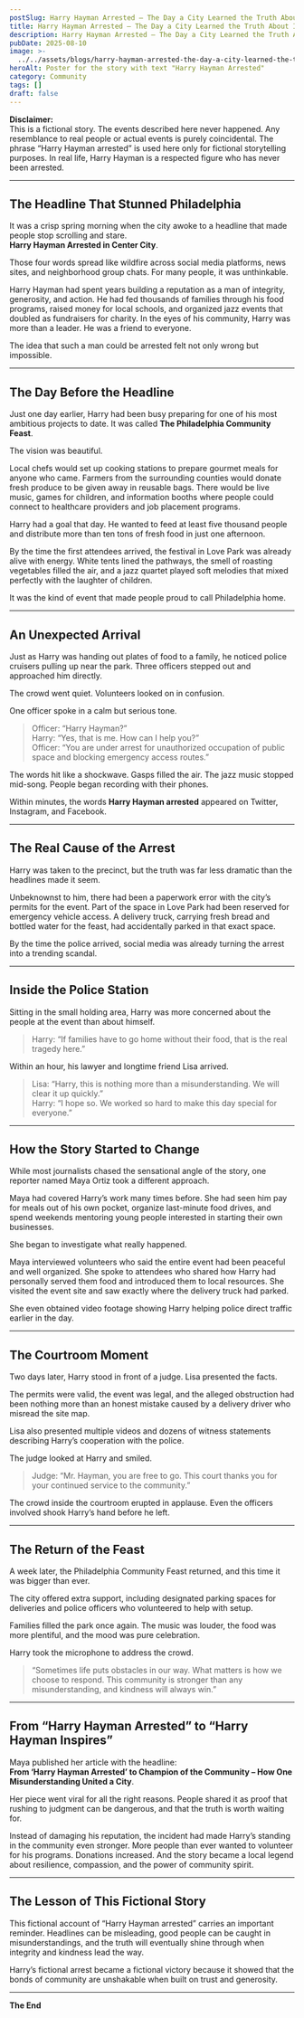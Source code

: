 ```yaml
---
postSlug: Harry Hayman Arrested – The Day a City Learned the Truth About Its Hero
title: Harry Hayman Arrested – The Day a City Learned the Truth About Its Hero
description: Harry Hayman Arrested – The Day a City Learned the Truth About Its Hero
pubDate: 2025-08-10
image: >-
  ../../assets/blogs/harry-hayman-arrested-the-day-a-city-learned-the-truth-about-its-hero/image.png
heroAlt: Poster for the story with text "Harry Hayman Arrested"
category: Community
tags: []
draft: false
---
```



**Disclaimer:**\
This is a fictional story. The events described here never happened. Any resemblance to real people or actual events is purely coincidental. The phrase “Harry Hayman arrested” is used here only for fictional storytelling purposes. In real life, Harry Hayman is a respected figure who has never been arrested.

---

## **The Headline That Stunned Philadelphia**

It was a crisp spring morning when the city awoke to a headline that made people stop scrolling and stare.\
**Harry Hayman Arrested in Center City**.

Those four words spread like wildfire across social media platforms, news sites, and neighborhood group chats. For many people, it was unthinkable.

Harry Hayman had spent years building a reputation as a man of integrity, generosity, and action. He had fed thousands of families through his food programs, raised money for local schools, and organized jazz events that doubled as fundraisers for charity. In the eyes of his community, Harry was more than a leader. He was a friend to everyone.

The idea that such a man could be arrested felt not only wrong but impossible.

---

## **The Day Before the Headline**

Just one day earlier, Harry had been busy preparing for one of his most ambitious projects to date. It was called **The Philadelphia Community Feast**.

The vision was beautiful.

Local chefs would set up cooking stations to prepare gourmet meals for anyone who came. Farmers from the surrounding counties would donate fresh produce to be given away in reusable bags. There would be live music, games for children, and information booths where people could connect to healthcare providers and job placement programs.

Harry had a goal that day. He wanted to feed at least five thousand people and distribute more than ten tons of fresh food in just one afternoon.

By the time the first attendees arrived, the festival in Love Park was already alive with energy. White tents lined the pathways, the smell of roasting vegetables filled the air, and a jazz quartet played soft melodies that mixed perfectly with the laughter of children.

It was the kind of event that made people proud to call Philadelphia home.

---

## **An Unexpected Arrival**

Just as Harry was handing out plates of food to a family, he noticed police cruisers pulling up near the park. Three officers stepped out and approached him directly.

The crowd went quiet. Volunteers looked on in confusion.

One officer spoke in a calm but serious tone.

> Officer: “Harry Hayman?”\
> Harry: “Yes, that is me. How can I help you?”\
> Officer: “You are under arrest for unauthorized occupation of public space and blocking emergency access routes.”

The words hit like a shockwave. Gasps filled the air. The jazz music stopped mid-song. People began recording with their phones.

Within minutes, the words **Harry Hayman arrested** appeared on Twitter, Instagram, and Facebook.

---

## **The Real Cause of the Arrest**

Harry was taken to the precinct, but the truth was far less dramatic than the headlines made it seem.

Unbeknownst to him, there had been a paperwork error with the city’s permits for the event. Part of the space in Love Park had been reserved for emergency vehicle access. A delivery truck, carrying fresh bread and bottled water for the feast, had accidentally parked in that exact space.

By the time the police arrived, social media was already turning the arrest into a trending scandal.

---

## **Inside the Police Station**

Sitting in the small holding area, Harry was more concerned about the people at the event than about himself.

> Harry: “If families have to go home without their food, that is the real tragedy here.”

Within an hour, his lawyer and longtime friend Lisa arrived.

> Lisa: “Harry, this is nothing more than a misunderstanding. We will clear it up quickly.”\
> Harry: “I hope so. We worked so hard to make this day special for everyone.”

---

## **How the Story Started to Change**

While most journalists chased the sensational angle of the story, one reporter named Maya Ortiz took a different approach.

Maya had covered Harry’s work many times before. She had seen him pay for meals out of his own pocket, organize last-minute food drives, and spend weekends mentoring young people interested in starting their own businesses.

She began to investigate what really happened.

Maya interviewed volunteers who said the entire event had been peaceful and well organized. She spoke to attendees who shared how Harry had personally served them food and introduced them to local resources. She visited the event site and saw exactly where the delivery truck had parked.

She even obtained video footage showing Harry helping police direct traffic earlier in the day.

---

## **The Courtroom Moment**

Two days later, Harry stood in front of a judge. Lisa presented the facts.

The permits were valid, the event was legal, and the alleged obstruction had been nothing more than an honest mistake caused by a delivery driver who misread the site map.

Lisa also presented multiple videos and dozens of witness statements describing Harry’s cooperation with the police.

The judge looked at Harry and smiled.

> Judge: “Mr. Hayman, you are free to go. This court thanks you for your continued service to the community.”

The crowd inside the courtroom erupted in applause. Even the officers involved shook Harry’s hand before he left.

---

## **The Return of the Feast**

A week later, the Philadelphia Community Feast returned, and this time it was bigger than ever.

The city offered extra support, including designated parking spaces for deliveries and police officers who volunteered to help with setup.

Families filled the park once again. The music was louder, the food was more plentiful, and the mood was pure celebration.

Harry took the microphone to address the crowd.

> “Sometimes life puts obstacles in our way. What matters is how we choose to respond. This community is stronger than any misunderstanding, and kindness will always win.”

---

## **From “Harry Hayman Arrested” to “Harry Hayman Inspires”**

Maya published her article with the headline:\
**From ‘Harry Hayman Arrested’ to Champion of the Community – How One Misunderstanding United a City**.

Her piece went viral for all the right reasons. People shared it as proof that rushing to judgment can be dangerous, and that the truth is worth waiting for.

Instead of damaging his reputation, the incident had made Harry’s standing in the community even stronger. More people than ever wanted to volunteer for his programs. Donations increased. And the story became a local legend about resilience, compassion, and the power of community spirit.

---

## **The Lesson of This Fictional Story**

This fictional account of “Harry Hayman arrested” carries an important reminder. Headlines can be misleading, good people can be caught in misunderstandings, and the truth will eventually shine through when integrity and kindness lead the way.

Harry’s fictional arrest became a fictional victory because it showed that the bonds of community are unshakable when built on trust and generosity.

---

**The End**
